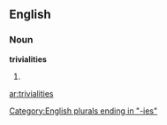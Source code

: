 ==English==

===Noun===
'''trivialities'''

# {{plural of|[[triviality]]}}

[[Category:English plurals ending in "-ies"]]

[[ar:trivialities]]